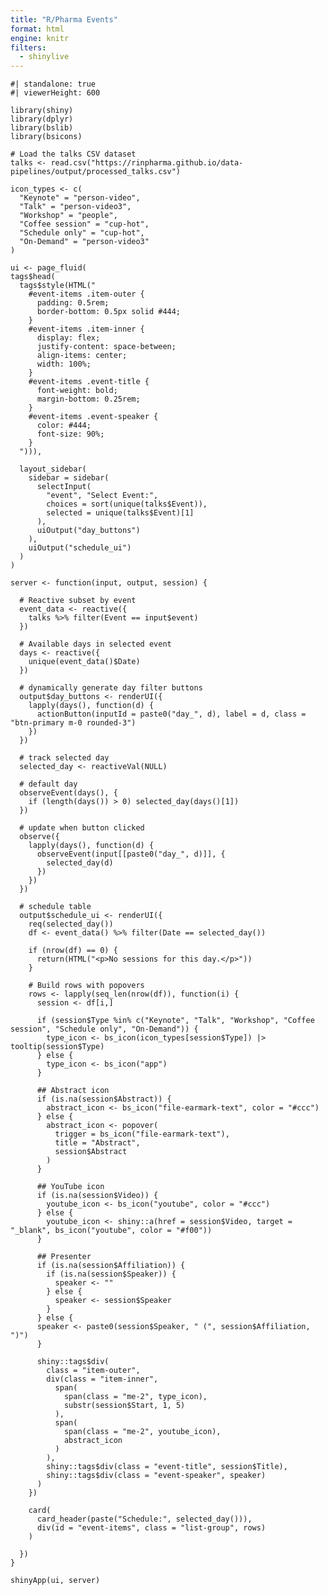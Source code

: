 ```yaml
---
title: "R/Pharma Events"
format: html
engine: knitr
filters:
  - shinylive
---
```


```shinylive-r
#| standalone: true
#| viewerHeight: 600

library(shiny)
library(dplyr)
library(bslib)
library(bsicons)

# Load the talks CSV dataset
talks <- read.csv("https://rinpharma.github.io/data-pipelines/output/processed_talks.csv")

icon_types <- c(
  "Keynote" = "person-video", 
  "Talk" = "person-video3", 
  "Workshop" = "people", 
  "Coffee session" = "cup-hot", 
  "Schedule only" = "cup-hot", 
  "On-Demand" = "person-video3"
)

ui <- page_fluid(
tags$head(
  tags$style(HTML("
    #event-items .item-outer {
      padding: 0.5rem;
      border-bottom: 0.5px solid #444;
    }
    #event-items .item-inner {
      display: flex;
      justify-content: space-between;
      align-items: center;
      width: 100%;
    }
    #event-items .event-title {
      font-weight: bold;
      margin-bottom: 0.25rem;
    }
    #event-items .event-speaker {
      color: #444;
      font-size: 90%;
    }
  "))),

  layout_sidebar(
    sidebar = sidebar(
      selectInput(
        "event", "Select Event:",
        choices = sort(unique(talks$Event)),
        selected = unique(talks$Event)[1]
      ),
      uiOutput("day_buttons")
    ),
    uiOutput("schedule_ui")
  )
)

server <- function(input, output, session) {
  
  # Reactive subset by event
  event_data <- reactive({
    talks %>% filter(Event == input$event)
  })
  
  # Available days in selected event
  days <- reactive({
    unique(event_data()$Date)
  })
  
  # dynamically generate day filter buttons
  output$day_buttons <- renderUI({
    lapply(days(), function(d) {
      actionButton(inputId = paste0("day_", d), label = d, class = "btn-primary m-0 rounded-3")
    })
  })
  
  # track selected day
  selected_day <- reactiveVal(NULL)
  
  # default day
  observeEvent(days(), {
    if (length(days()) > 0) selected_day(days()[1])
  })
  
  # update when button clicked
  observe({
    lapply(days(), function(d) {
      observeEvent(input[[paste0("day_", d)]], {
        selected_day(d)
      })
    })
  })
  
  # schedule table
  output$schedule_ui <- renderUI({
    req(selected_day())
    df <- event_data() %>% filter(Date == selected_day())
    
    if (nrow(df) == 0) {
      return(HTML("<p>No sessions for this day.</p>"))
    }
    
    # Build rows with popovers
    rows <- lapply(seq_len(nrow(df)), function(i) {
      session <- df[i,]

      if (session$Type %in% c("Keynote", "Talk", "Workshop", "Coffee session", "Schedule only", "On-Demand")) {
        type_icon <- bs_icon(icon_types[session$Type]) |> tooltip(session$Type)
      } else {
        type_icon <- bs_icon("app") 
      }

      ## Abstract icon
      if (is.na(session$Abstract)) {
        abstract_icon <- bs_icon("file-earmark-text", color = "#ccc")
      } else {
        abstract_icon <- popover(
          trigger = bs_icon("file-earmark-text"),
          title = "Abstract",
          session$Abstract
        )
      }

      ## YouTube icon
      if (is.na(session$Video)) {
        youtube_icon <- bs_icon("youtube", color = "#ccc")
      } else {
        youtube_icon <- shiny::a(href = session$Video, target = "_blank", bs_icon("youtube", color = "#f00"))
      }

      ## Presenter
      if (is.na(session$Affiliation)) {
        if (is.na(session$Speaker)) {
          speaker <- ""
        } else {
          speaker <- session$Speaker
        }
      } else {
      speaker <- paste0(session$Speaker, " (", session$Affiliation, ")")
      }

      shiny::tags$div(
        class = "item-outer",
        div(class = "item-inner",
          span(
            span(class = "me-2", type_icon),
            substr(session$Start, 1, 5)
          ),
          span(
            span(class = "me-2", youtube_icon), 
            abstract_icon
          )
        ),
        shiny::tags$div(class = "event-title", session$Title),
        shiny::tags$div(class = "event-speaker", speaker)
      )
    })
    
    card(
      card_header(paste("Schedule:", selected_day())),
      div(id = "event-items", class = "list-group", rows)
    )
    
  })
}

shinyApp(ui, server)
```